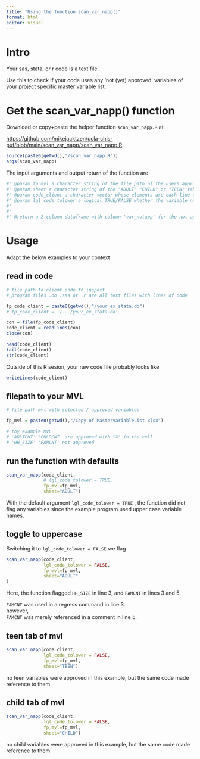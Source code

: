 ---
title: "Using the function scan_var_napp()"
format: html
editor: visual
---

# Intro

Your sas, stata, or r code is a text file.

Use this to check if your code uses any 'not (yet) approved' variables of your project specific master variable list.

# Get the scan_var_napp() function

Download or copy+paste the helper function `scan_var_napp.R` at

<https://github.com/mikejacktzen/ucla-chis-puf/blob/main/scan_var_napp/scan_var_napp.R>.

```{r check-function-loaded}

source(paste0(getwd(),"/scan_var_napp.R"))
args(scan_var_napp)

```

The input arguments and output return of the function are

```{r args}
#' @param fp_mvl a character string of the file path of the users approved '.xlsx' master variable list
#' @param sheet a character string of the "ADULT" "CHILD" or "TEEN" tab in the MVL
#' @param code_client a character vector whose elements are each line of the users code. Result of ?readLines()
#' @param lgl_code_tolower a logical TRUE/FALSE whether the variable names in the user's code are lowercase or not
#'
#'
#' @return a 2 column dataframe with column 'var_notapp' for the not approved variables and the associated column 'lines' for the line number(s) of the user supplied code where the variable was found
```

# Usage

Adapt the below examples to your context

## read in code

```{r read-in-code}
# file path to client code to inspect
# program files .do .sas or .r are all text files with lines of code

fp_code_client = paste0(getwd(),"/your_ex_stata.do")
# fp_code_client = '/.../your_ex_stata.do'

con = file(fp_code_client)
code_client = readLines(con)
close(con)

head(code_client)
tail(code_client)
str(code_client)

```

Outside of this R sesion, your raw code file probably looks like

```{r code-outside}
writeLines(code_client)
```

## filepath to your MVL

```{r filepath-4-mvl}

# file path mvl with selected / approved variables

fp_mvl = paste0(getwd(),"/Copy of MasterVariableList.xlsx")

# toy example MVL
# 'ADLTCNT' 'CHLDCNT' are approved with "X" in the cell
# 'HH_SIZE' 'FAMCNT' not approved

```

## run the function with defaults

```{r scan-adult-lower,echo=TRUE}

scan_var_napp(code_client,
              # lgl_code_tolower = TRUE,
              fp_mvl=fp_mvl,
              sheet="ADULT")

```

With the default argument `lgl_code_tolower = TRUE` , the function did not flag any variables since the example program used upper case variable names.

## toggle to uppercase

Switching it to `lgl_code_tolower = FALSE` we flag

```{r scan-adult,echo=TRUE}

scan_var_napp(code_client,
              lgl_code_tolower = FALSE,
              fp_mvl=fp_mvl,
              sheet="ADULT"
)

```

Here, the function flagged `HH_SIZE` in line 3, and `FAMCNT` in lines 3 and 5.

`FAMCNT` was used in a regress command in line 3.\
however,\
`FAMCNT` was merely referenced in a comment in line 5.

## teen tab of mvl

```{r scan-teen,echo=TRUE}

scan_var_napp(code_client,
              lgl_code_tolower = FALSE,
              fp_mvl=fp_mvl,
              sheet="TEEN")
```

no teen variables were approved in this example, but the same code made reference to them

## child tab of mvl

```{r scan-child,echo=TRUE}
scan_var_napp(code_client,
              lgl_code_tolower = FALSE,
              fp_mvl=fp_mvl,
              sheet="CHILD")
```

no child variables were approved in this example, but the same code made reference to them
